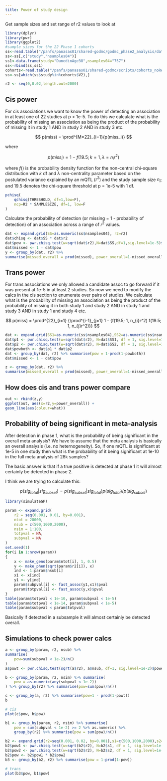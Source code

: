 ```yaml
---
title: Power of study design
---
```


Get sample sizes and set range of r2 values to look at

```r
library(dplyr)
library(pwr)
library(ggplot2)
#sample sizes for the 22 Phase 1 cohorts
ss<-read.table("/panfs/panasas01/shared-godmc/godmc_phase2_analysis/data/descriptives/descriptives.phase2.txt",sep="\t",he=T)
ss<-ss[,c("study","nsamples04")]
ss1<-data.frame(study="DunedinAge38",nsamples04="757")
ss<-rbind(ss,ss1)
cohorts<-read.table("/panfs/panasas01/shared-godmc/scripts/cohorts_noRAINE.txt",sep=" ",header=F)
ss<-ss[which(ss$study%in%cohorts$V2),]

r2 <- seq(0,0.02,length.out=2000)
```

## Cis power

For cis associations we want to know the power of detecting an association in at least one of 22 studies at p < 1e-5. To do this we calculate what is the probability of missing an association as being the product of the probability of missing it in study 1 AND in study 2 AND in study 3 etc.

$$
p(miss) = \prod^{M=22}_{i=1}{p(miss_i)}
$$

where 

$$
p(miss_i) = 1 - f(19.5; k=1, \lambda=n_{i}r^2)
$$

where $f()$ is the probability density function for the non-central chi-square distribution with $k$ df and $\lambda$ non-centrality parameter based on the postulated variance explained by an mQTL ($r^2$) and the study sample size $n_i$; and 19.5 denotes the chi-square threshold at p = 1e-5 with 1 df.


```r
pchisq(
	qchisq(THRESHOLD, df=1,low=F), 
	ncp=R2 * SAMPLESIZE, df=1, low=F
)
```

Calculate the probability of detection (or missing = 1 - probability of detection) of an association across a range of $r^2$ values. 


```r
dat <- expand.grid(SS=as.numeric(ss$nsamples04), r2=r2)
dat$chisq <- dat$SS * dat$r2
dat$pow <- pwr.chisq.test(w=sqrt(dat$r2),N=dat$SS,df=1,sig.level=1e-5)$power
dat$missed <- 1 - dat$pow
y <- group_by(dat, r2) %>%
summarise(missed_overall = prod(missed), power_overall=1-missed_overall, what="cis")
```

## Trans power

For trans associations we only allowed a candidate assoc to go forward if it was present at 1e-5 in at least 2 studies. So now we need to modify the calcs in the cis section to enumerate over pairs of studies. We calculate what is the probability of missing an association as being the product of the probability of missing it in both study 1 and study 2 AND in study 1 and study 3 AND in study 1 and study 4 etc.

$$
p(miss) = \prod^{22}_{i=1} {\prod^{i-1}_{j=1} 1 - {f(19.5; 1, n_{i}r^2) f(19.5; 1, n_{j}r^2)}}
$$


```r
dat <- expand.grid(SS1=as.numeric(ss$nsamples04),SS2=as.numeric(ss$nsamples04), r2=r2) %>% subset(SS1 > SS2)
dat$p1 <- pwr.chisq.test(w=sqrt(dat$r2), N=dat$SS1, df = 1, sig.level=1e-5)$power
dat$p2 <- pwr.chisq.test(w=sqrt(dat$r2), N=dat$SS2, df = 1, sig.level=1e-5)$power
dat$powboth <- dat$p1 * dat$p2
dat <- group_by(dat, r2) %>% summarise(pow = 1-prod(1-powboth))
dat$missed <- 1 - dat$pow

z <- group_by(dat, r2) %>%
summarise(missed_overall = prod(missed), power_overall=1-missed_overall, what="trans")
```

## How does cis and trans power compare

```r
out <- rbind(z,y)
ggplot(out, aes(x=r2,y=power_overall)) +
geom_line(aes(colour=what))
```


## Probability of being significant in meta-analysis

After detection in phase 1, what is the probability of being significant in the overall meta analysis? We have to assume that the meta analysis is basically an overall analysis (i.e. no heternogeneity). So, if one mQTL is significant at 1e-5 in one study then what is the probability of it being significant at 1e-10 in the full meta analysis of 28k samples?

The basic answer is that if a true positive is detected at phase 1 it will almost certainly be detected in phase 2.

I think we are trying to calculate this:

$$
p(sig_{total} | sig_{subset}) = p(sig_{subset} | sig_{total}) p(sig_{total}) / p(sig_{subset})
$$


```r
library(simulateGP)

param <- expand.grid(
	r2 = seq(0.001, 0.01, by=0.001),
	ntot = 28000,
	nsub = c(500,1000,2000),
	nsim = 1:100,
	totpval = NA,
	subpval = NA
)
set.seed(1)
for(i in 1:nrow(param))
{
	x <- make_geno(param$ntot[i], 1, 0.5)
	y <- make_phen(sqrt(param$r2[i]), x)
	ind <- 1:param$nsub[i]
	x1 <- x[ind]
	y1 <- y[ind]
	param$subpval[i] <- fast_assoc(y1,x1)$pval
	param$totpval[i] <- fast_assoc(y,x)$pval
}
table(param$totpval < 1e-10, param$subpval < 1e-5)
table(param$totpval < 1e-14, param$subpval < 1e-5)
table(param$subpval < param$totpval)
```

Basically if detected in a subsample it will almost certainly be detected overall. 


## Simulations to check power calcs

```r
a <- group_by(param, r2, nsub) %>%
summarise(
	pow=sum(subpval < 1e-2)/n()
)
a$powt <- pwr.chisq.test(sqrt(a$r2), a$nsub, df=1, sig.level=1e-2)$power

b <- group_by(param, r2, nsim) %>% summarise(
	pow = as.numeric(any(subpval < 1e-2))
) %>% group_by(r2) %>% summarise(pow=sum(pow)/n())

c <- group_by(a, r2) %>% summarise(pow=1 - prod(1-powt))
b

# cis
plot(c$pow, b$pow)

b1 <- group_by(param, r2, nsim) %>% summarise(
	pow = sum(subpval < 1e-2) >= 2 %>% as.numeric) %>%
	group_by(r2) %>% summarise(pow = sum(pow)/n())

b2 <- expand.grid(r2=seq(0.001, 0.02, by=0.001),s1=c(500,1000,2000),s2=c(500,1000,2000)) %>% subset(s1 > s2)
b2$pow1 <- pwr.chisq.test(w=sqrt(b2$r2), N=b2$s1, df = 1, sig.level=1e-2)$power
b2$pow2 <- pwr.chisq.test(w=sqrt(b2$r2), N=b2$s2, df = 1, sig.level=1e-2)$power
b2$pow <- b2$pow1 * b2$pow2
b3 <- group_by(b2, r2) %>% summarise(pow = 1-prod(1-pow))

# trans
plot(b3$pow, b1$pow)

```


